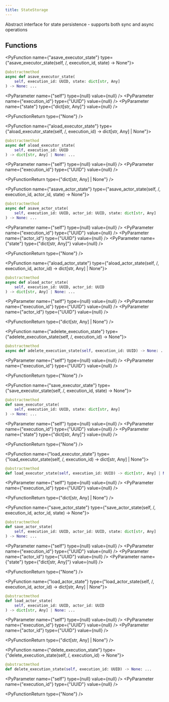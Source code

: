 ```yaml
---
title: StateStorage
---
```


Abstract interface for state persistence - supports both sync and async operations

## Functions

<PyFunction name={"asave_executor_state"} type={"asave_executor_state(self, /, execution_id, state) -> None"}>

<PySourceCode >

```python
@abstractmethod
async def asave_executor_state(
    self, execution_id: UUID, state: dict[str, Any]
) -> None: ...
```

</PySourceCode>

<div >

<PyParameter name={"self"} type={null} value={null} />
<PyParameter name={"execution_id"} type={"UUID"} value={null} />
<PyParameter name={"state"} type={"dict[str, Any]"} value={null} />

</div>

<PyFunctionReturn type={"None"} />

</PyFunction>

<PyFunction name={"aload_executor_state"} type={"aload_executor_state(self, /, execution_id) -> dict[str, Any] | None"}>

<PySourceCode >

```python
@abstractmethod
async def aload_executor_state(
    self, execution_id: UUID
) -> dict[str, Any] | None: ...
```

</PySourceCode>

<div >

<PyParameter name={"self"} type={null} value={null} />
<PyParameter name={"execution_id"} type={"UUID"} value={null} />

</div>

<PyFunctionReturn type={"dict[str, Any] | None"} />

</PyFunction>

<PyFunction name={"asave_actor_state"} type={"asave_actor_state(self, /, execution_id, actor_id, state) -> None"}>

<PySourceCode >

```python
@abstractmethod
async def asave_actor_state(
    self, execution_id: UUID, actor_id: UUID, state: dict[str, Any]
) -> None: ...
```

</PySourceCode>

<div >

<PyParameter name={"self"} type={null} value={null} />
<PyParameter name={"execution_id"} type={"UUID"} value={null} />
<PyParameter name={"actor_id"} type={"UUID"} value={null} />
<PyParameter name={"state"} type={"dict[str, Any]"} value={null} />

</div>

<PyFunctionReturn type={"None"} />

</PyFunction>

<PyFunction name={"aload_actor_state"} type={"aload_actor_state(self, /, execution_id, actor_id) -> dict[str, Any] | None"}>

<PySourceCode >

```python
@abstractmethod
async def aload_actor_state(
    self, execution_id: UUID, actor_id: UUID
) -> dict[str, Any] | None: ...
```

</PySourceCode>

<div >

<PyParameter name={"self"} type={null} value={null} />
<PyParameter name={"execution_id"} type={"UUID"} value={null} />
<PyParameter name={"actor_id"} type={"UUID"} value={null} />

</div>

<PyFunctionReturn type={"dict[str, Any] | None"} />

</PyFunction>

<PyFunction name={"adelete_execution_state"} type={"adelete_execution_state(self, /, execution_id) -> None"}>

<PySourceCode >

```python
@abstractmethod
async def adelete_execution_state(self, execution_id: UUID) -> None: ...
```

</PySourceCode>

<div >

<PyParameter name={"self"} type={null} value={null} />
<PyParameter name={"execution_id"} type={"UUID"} value={null} />

</div>

<PyFunctionReturn type={"None"} />

</PyFunction>

<PyFunction name={"save_executor_state"} type={"save_executor_state(self, /, execution_id, state) -> None"}>

<PySourceCode >

```python
@abstractmethod
def save_executor_state(
    self, execution_id: UUID, state: dict[str, Any]
) -> None: ...
```

</PySourceCode>

<div >

<PyParameter name={"self"} type={null} value={null} />
<PyParameter name={"execution_id"} type={"UUID"} value={null} />
<PyParameter name={"state"} type={"dict[str, Any]"} value={null} />

</div>

<PyFunctionReturn type={"None"} />

</PyFunction>

<PyFunction name={"load_executor_state"} type={"load_executor_state(self, /, execution_id) -> dict[str, Any] | None"}>

<PySourceCode >

```python
@abstractmethod
def load_executor_state(self, execution_id: UUID) -> dict[str, Any] | None: ...
```

</PySourceCode>

<div >

<PyParameter name={"self"} type={null} value={null} />
<PyParameter name={"execution_id"} type={"UUID"} value={null} />

</div>

<PyFunctionReturn type={"dict[str, Any] | None"} />

</PyFunction>

<PyFunction name={"save_actor_state"} type={"save_actor_state(self, /, execution_id, actor_id, state) -> None"}>

<PySourceCode >

```python
@abstractmethod
def save_actor_state(
    self, execution_id: UUID, actor_id: UUID, state: dict[str, Any]
) -> None: ...
```

</PySourceCode>

<div >

<PyParameter name={"self"} type={null} value={null} />
<PyParameter name={"execution_id"} type={"UUID"} value={null} />
<PyParameter name={"actor_id"} type={"UUID"} value={null} />
<PyParameter name={"state"} type={"dict[str, Any]"} value={null} />

</div>

<PyFunctionReturn type={"None"} />

</PyFunction>

<PyFunction name={"load_actor_state"} type={"load_actor_state(self, /, execution_id, actor_id) -> dict[str, Any] | None"}>

<PySourceCode >

```python
@abstractmethod
def load_actor_state(
    self, execution_id: UUID, actor_id: UUID
) -> dict[str, Any] | None: ...
```

</PySourceCode>

<div >

<PyParameter name={"self"} type={null} value={null} />
<PyParameter name={"execution_id"} type={"UUID"} value={null} />
<PyParameter name={"actor_id"} type={"UUID"} value={null} />

</div>

<PyFunctionReturn type={"dict[str, Any] | None"} />

</PyFunction>

<PyFunction name={"delete_execution_state"} type={"delete_execution_state(self, /, execution_id) -> None"}>

<PySourceCode >

```python
@abstractmethod
def delete_execution_state(self, execution_id: UUID) -> None: ...
```

</PySourceCode>

<div >

<PyParameter name={"self"} type={null} value={null} />
<PyParameter name={"execution_id"} type={"UUID"} value={null} />

</div>

<PyFunctionReturn type={"None"} />

</PyFunction>
